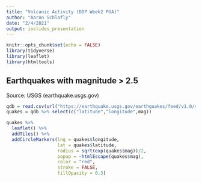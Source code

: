 ```yaml
---
title: "Volcanic Activity (DDP Week2 PGA)"
author: "Aaron Schlafly"
date: "2/4/2021"
output: ioslides_presentation
---
```


```r
knitr::opts_chunk$set(echo = FALSE)
library(tidyverse)
library(leaflet)
library(htmltools)
```

## Earthquakes with magnitude > 2.5
Source: USGS (earthquake.usgs.gov)  

``` r
qdb = read.csv(url("https://earthquake.usgs.gov/earthquakes/feed/v1.0/summary/2.5_month.csv"))
quakes = qdb %>% select(c("latitude","longitude",mag))
```

``` r

quakes %>% 
  leaflet() %>% 
  addTiles() %>% 
  addCircleMarkers(lng = quakes$longitude, 
                   lat = quakes$latitude, 
                   radius = sqrt(exp(quakes$mag))/2,
                   popup = ~htmlEscape(quakes$mag),
                   color = "red",
                   stroke = FALSE, 
                   fillOpacity = 0.3)
```
